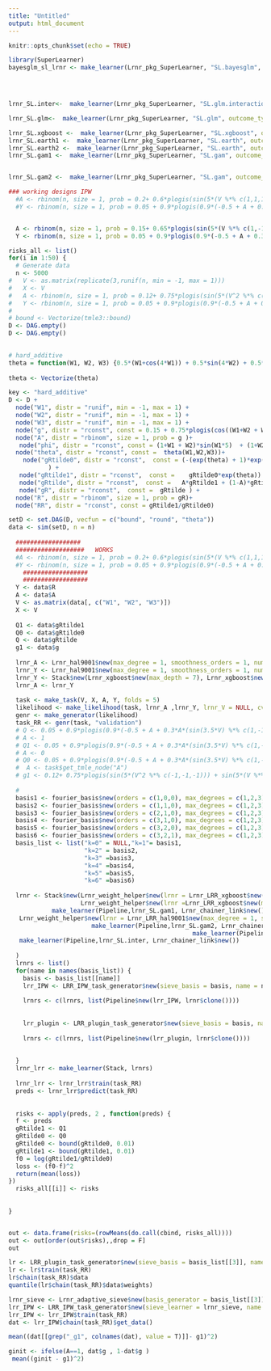```yaml
---
title: "Untitled"
output: html_document
---
```


```r
knitr::opts_chunk$set(echo = TRUE)
```

```r
library(SuperLearner)
bayesglm_sl_lrnr <- make_learner(Lrnr_pkg_SuperLearner, "SL.bayesglm", outcome_type = variable_type("binomial"))

 


lrnr_SL.inter<-  make_learner(Lrnr_pkg_SuperLearner, "SL.glm.interaction", outcome_type = variable_type("binomial"))

lrnr_SL.glm<-  make_learner(Lrnr_pkg_SuperLearner, "SL.glm", outcome_type = variable_type("binomial"))

lrnr_SL.xgboost <-  make_learner(Lrnr_pkg_SuperLearner, "SL.xgboost", outcome_type = variable_type("binomial"), max_depth = 4)
lrnr_SL.earth1 <-  make_learner(Lrnr_pkg_SuperLearner, "SL.earth", outcome_type = variable_type("binomial"), degree = 1, pmethod = "forward")
lrnr_SL.earth2 <-  make_learner(Lrnr_pkg_SuperLearner, "SL.earth", outcome_type = variable_type("binomial"), degree = 2, pmethod = "forward")
lrnr_SL.gam1 <-  make_learner(Lrnr_pkg_SuperLearner, "SL.gam", outcome_type = variable_type("binomial"), deg.gam=4)


lrnr_SL.gam2 <-  make_learner(Lrnr_pkg_SuperLearner, "SL.gam", outcome_type = variable_type("binomial"), deg.gam=2)


```

```r
### working designs IPW
  #A <- rbinom(n, size = 1, prob = 0.2+ 0.6*plogis(sin(5*(V %*% c(1,1,1))) + 0.5*cos(5*(V %*% c(1,1,1)))^2 + sin(5*V) %*% c(1,1,1) + cos(5*V) %*% c(1,1,1)))
  #Y <- rbinom(n, size = 1, prob = 0.05 + 0.9*plogis(0.9*(-0.5 + A + 0.3*A*(sin(3.5*V) %*% c(1,-1,1) + cos(3.5*V) %*% c(1,-1,1)) + sin(3*V) %*% c(-1,1,1) + cos(3*V) %*% c(1,1,-1))))


  A <- rbinom(n, size = 1, prob = 0.15+ 0.65*plogis(sin(5*(V %*% c(1,-1,1))) + 0.5*cos(5*(V %*% c(-1,1,1)))^2 + sin(5*V) %*% c(1,1,-1) + cos(5*V) %*% c(1,1,1)))
  Y <- rbinom(n, size = 1, prob = 0.05 + 0.9*plogis(0.9*(-0.5 + A + 0.3*A*(sin(3.5*V) %*% c(1,-1,1) + cos(3.5*V) %*% c(1,-1,1)) + sin(3*V) %*% c(-1,1,1) + cos(3*V) %*% c(1,1,-1))))

```


```r
risks_all <- list()
for(i in 1:50) {
  # Generate data
  n <- 5000
#   V <- as.matrix(replicate(3,runif(n, min = -1, max = 1)))
#   X <- V
#   A <- rbinom(n, size = 1, prob = 0.12+ 0.75*plogis(sin(5*(V^2 %*% c(-1,-1,-1))) + sin(5*(V %*% c(1,-1,1))) + 0.5*cos(5*(V %*% c(-1,1,1)))^2 + sin(5*V) %*% c(1,1,-1) + cos(5*V) %*% c(1,1,1)))
#   Y <- rbinom(n, size = 1, prob = 0.05 + 0.9*plogis(0.9*(-0.5 + A + 0.3*A*(sin(3.5*V) %*% c(1,-1,1) + cos(3.5*V) %*% c(1,-1,1)) + sin(3*V) %*% c(-1,1,1) + cos(3*V) %*% c(1,1,-1))))
#  
# bound <- Vectorize(tmle3::bound)
D <- DAG.empty()
D <- DAG.empty()
 

# hard_additive
theta = function(W1, W2, W3) {0.5*(W1+cos(4*W1)) + 0.5*sin(4*W2) + 0.5*sin(4*W3)}
 
theta <- Vectorize(theta)

key <- "hard_additive"
D <- D +
  node("W1", distr = "runif", min = -1, max = 1) +
  node("W2", distr = "runif", min = -1, max = 1) +
  node("W3", distr = "runif", min = -1, max = 1) +
  node("g", distr = "rconst", const = 0.15 + 0.75*plogis(cos((W1+W2 + W3)*5) * sin((W1+W2 + W3)*5) + cos((W1+W2 + W3)*5) + sin((W1+W2 + W3)*5) + sin(W1*5) + W1*sin(W1*5) + cos(W2*5) + 2*W1*W2 - sin(W3*5) + sin(5*W1*W3) + 2*W1*W2*W3 + W3*sin(W1*5) + cos(W2*4)*sin(W1*5) ) ) +
  node("A", distr = "rbinom", size = 1, prob = g )+
   node("phi", distr = "rconst", const = (1+W1 + W2)*sin(W1*5)  + (1+W2 + W3)*cos(5*W2) + 0.5*exp(W1*W2) + cos(6*W1*W3)+ sin(6*W3*W2) + sin(6*W1*W2) + W3*sin(5*W3) + W2*sin(5*W3)) +
  node("theta", distr = "rconst", const =  theta(W1,W2,W3))+
    node("gRtilde0", distr = "rconst",  const = (-(exp(theta) + 1)*exp(phi) + (exp(2*phi)*(exp(theta) + 1)^2 + 4*(exp(theta + phi))*(1 - exp(phi)))^(0.5))/(2*exp(theta)*(1-exp(phi)))
           ) +
   node("gRtilde1", distr = "rconst",  const =    gRtilde0*exp(theta)) +
   node("gRtilde", distr = "rconst",  const =   A*gRtilde1 + (1-A)*gRtilde0) +
   node("gR", distr = "rconst",  const =  gRtilde ) +
  node("R", distr = "rbinom", size = 1, prob = gR)+
  node("RR", distr = "rconst", const = gRtilde1/gRtilde0)

setD <- set.DAG(D, vecfun = c("bound", "round", "theta"))
data <- sim(setD, n = n)
 
  ##################
  ###################   WORKS
  #A <- rbinom(n, size = 1, prob = 0.2+ 0.6*plogis(sin(5*(V %*% c(1,1,1))) + 0.5*cos(5*(V %*% c(1,1,1)))^2 + sin(5*V) %*% c(1,1,1) + cos(5*V) %*% c(1,1,1)))
  #Y <- rbinom(n, size = 1, prob = 0.05 + 0.9*plogis(0.9*(-0.5 + A + 0.3*A*(sin(3.5*V) %*% c(1,-1,1) + cos(3.5*V) %*% c(1,-1,1)) + sin(3*V) %*% c(-1,1,1) + cos(3*V) %*% c(1,1,-1))))
    ##################
    ##################
  Y <- data$R
  A <- data$A
  V <- as.matrix(data[, c("W1", "W2", "W3")])
  X <- V
  
  Q1 <- data$gRtilde1
  Q0 <- data$gRtilde0
  Q <- data$gRtilde
  g1 <- data$g
  
  lrnr_A <- Lrnr_hal9001$new(max_degree = 1, smoothness_orders = 1, num_knots = c(10, 5))
  lrnr_Y <- Lrnr_hal9001$new(max_degree = 1, smoothness_orders = 1, num_knots = c(10, 5))
  lrnr_Y <- Stack$new(Lrnr_xgboost$new(max_depth = 7), Lrnr_xgboost$new(max_depth = 3), Lrnr_xgboost$new(max_depth = 6), Lrnr_xgboost$new(max_depth = 5), Lrnr_xgboost$new(max_depth = 4))
  lrnr_A <- lrnr_Y
  
  task <- make_task(V, X, A, Y, folds = 5)
  likelihood <- make_likelihood(task, lrnr_A ,lrnr_Y, lrnr_V = NULL, cv = T)
  genr <- make_generator(likelihood)
  task_RR <- genr(task, "validation")
  # Q <- 0.05 + 0.9*plogis(0.9*(-0.5 + A + 0.3*A*(sin(3.5*V) %*% c(1,-1,1) + cos(3.5*V) %*% c(1,-1,1)) + sin(3*V) %*% c(-1,1,1) + cos(3*V) %*% c(1,1,-1)))
  # A <- 1
  # Q1 <- 0.05 + 0.9*plogis(0.9*(-0.5 + A + 0.3*A*(sin(3.5*V) %*% c(1,-1,1) + cos(3.5*V) %*% c(1,-1,1)) + sin(3*V) %*% c(-1,1,1) + cos(3*V) %*% c(1,1,-1)))
  # A <- 0
  # Q0 <- 0.05 + 0.9*plogis(0.9*(-0.5 + A + 0.3*A*(sin(3.5*V) %*% c(1,-1,1) + cos(3.5*V) %*% c(1,-1,1)) + sin(3*V) %*% c(-1,1,1) + cos(3*V) %*% c(1,1,-1)))
  #  A <- task$get_tmle_node("A")
  # g1 <- 0.12+ 0.75*plogis(sin(5*(V^2 %*% c(-1,-1,-1))) + sin(5*(V %*% c(1,-1,1))) + 0.5*cos(5*(V %*% c(-1,1,1)))^2 + sin(5*V) %*% c(1,1,-1) + cos(5*V) %*% c(1,1,1))
  
  # 
  basis1 <- fourier_basis$new(orders = c(1,0,0), max_degrees = c(1,2,3))
  basis2 <- fourier_basis$new(orders = c(1,1,0), max_degrees = c(1,2,3))
  basis3 <- fourier_basis$new(orders = c(2,1,0), max_degrees = c(1,2,3))
  basis4 <- fourier_basis$new(orders = c(3,1,0), max_degrees = c(1,2,3))
  basis5 <- fourier_basis$new(orders = c(3,2,0), max_degrees = c(1,2,3))
  basis6 <- fourier_basis$new(orders = c(3,2,1), max_degrees = c(1,2,3))
  basis_list <- list("k=0" = NULL,"k=1"= basis1,
                     "k=2" = basis2, 
                     "k=3" =basis3,
                     "k=4" =basis4,
                     "k=5" =basis5,
                     "k=6" =basis6)
 
  lrnr <- Stack$new(Lrnr_weight_helper$new(lrnr = Lrnr_LRR_xgboost$new(max_depth = 4, nrounds = 20), name = "xgboost_4"),
                    Lrnr_weight_helper$new(lrnr =Lrnr_LRR_xgboost$new(max_depth = 3, nrounds = 20), name = "xgboost_3"),
            make_learner(Pipeline,lrnr_SL.gam1, Lrnr_chainer_link$new()),
   Lrnr_weight_helper$new(lrnr = Lrnr_LRR_hal9001$new(max_degree = 1, smoothness_orders =1, num_knots = c(15)), name = "hal9001_1"),
                       make_learner(Pipeline,lrnr_SL.gam2, Lrnr_chainer_link$new()),
                                                   make_learner(Pipeline,lrnr_SL.glm, Lrnr_chainer_link$new()),
   make_learner(Pipeline,lrnr_SL.inter, Lrnr_chainer_link$new())
                                                  
  )
  lrnrs <- list()
  for(name in names(basis_list)) {
    basis <- basis_list[[name]]
    lrr_IPW <- LRR_IPW_task_generator$new(sieve_basis = basis, name = name)
 
    lrnrs <- c(lrnrs, list(Pipeline$new(lrr_IPW, lrnr$clone())))
    
      
    lrr_plugin <- LRR_plugin_task_generator$new(sieve_basis = basis, name = name)
     
    lrnrs <- c(lrnrs, list(Pipeline$new(lrr_plugin, lrnr$clone())))
    
    
  }
  lrnr_lrr <- make_learner(Stack, lrnrs)
  
  lrnr_lrr <- lrnr_lrr$train(task_RR)
  preds <- lrnr_lrr$predict(task_RR)
  
  
  risks <- apply(preds, 2 , function(preds) {
  f <- preds
  gRtilde1 <- Q1
  gRtilde0 <- Q0
  gRtilde0 <- bound(gRtilde0, 0.01)
  gRtilde1 <- bound(gRtilde1, 0.01)
  f0 = log(gRtilde1/gRtilde0)
  loss <- (f0-f)^2
  return(mean(loss))
})
  risks_all[[i]] <- risks
  
  
}



```

```r
out <- data.frame(risks=(rowMeans(do.call(cbind, risks_all))))
out <- out[order(out$risks),,drop = F]
out
```

```r

lr <- LRR_plugin_task_generator$new(sieve_basis = basis_list[[3]], name = "name")
lr <- lr$train(task_RR)
lr$chain(task_RR)$data
quantile(lr$chain(task_RR)$data$weights)
```

```r
lrnr_sieve <- Lrnr_adaptive_sieve$new(basis_generator = basis_list[[3]],mult_by = c("Qg1", "Qg0"))
lrr_IPW <- LRR_IPW_task_generator$new(sieve_learner = lrnr_sieve, name = "j")
lrr_IPW <- lrr_IPW$train(task_RR)
dat <- lrr_IPW$chain(task_RR)$get_data()
```

```r
mean((dat[[grep("_g1", colnames(dat), value = T)]]- g1)^2)

ginit <- ifelse(A==1, dat$g , 1-dat$g )
 mean((ginit - g1)^2)
 
````





